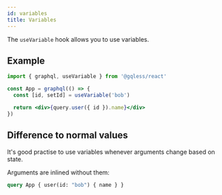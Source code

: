 ```yaml
---
id: variables
title: Variables
---
```


The `useVariable` hook allows you to use variables.

## Example

```jsx
import { graphql, useVariable } from '@gqless/react'

const App = graphql(() => {
  const [id, setId] = useVariable('bob')

  return <div>{query.user({ id }).name}</div>
})
```

## Difference to normal values

It's good practise to use variables whenever arguments change based on state.

Arguments are inlined without them:

<!--prettier-ignore-->
```graphql
query App { user(id: "bob") { name } }
```
